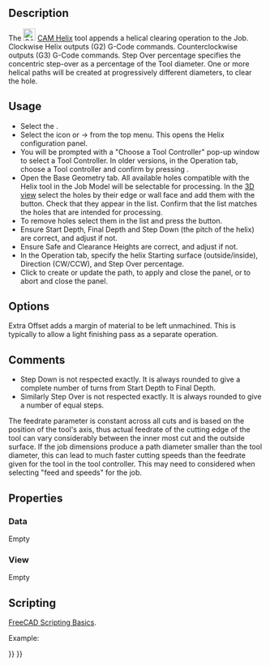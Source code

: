 <languages/>
{{UnfinishedDocu}}
<translate>

<!--T:6-->
{{Docnav
|[[CAM_MillFace|MillFace]]
|[[CAM_Adaptive|Adaptive]]
|[[CAM_Workbench|CAM]]
|IconL=CAM_MillFace.svg
|IconR=CAM_Adaptive.svg
|IconC=Workbench_CAM.svg
}}

<!--T:1-->
{{GuiCommand
|Name=CAM Helix
|MenuLocation=CAM → Helix
|Workbenches=[[CAM_Workbench|CAM]]
}}

==Description== <!--T:2-->

<!--T:4-->
The [[Image:CAM_Helix.svg|24px]] [[CAM_Helix|CAM Helix]] tool appends a helical clearing operation to the Job. Clockwise Helix outputs (G2) G-Code commands. Counterclockwise outputs (G3) G-Code commands. Step Over percentage specifies the concentric step-over as a percentage of the Tool diameter. One or more helical paths will be created at progressively different diameters, to clear the hole.

==Usage== <!--T:3-->

<!--T:5-->
* Select the {{Button|[[File:Workbench_CAM.svg|16px]] [[CAM_Workbench|CAM Workbench]]}}.
* Select the {{KEY|[[Image:CAM_Helix.svg|24px]]}} icon or {{KEY|CAM}} → {{KEY|[[Image:CAM_Helix.svg|24px]] Helix}} from the top menu. This opens the {{KEY|[[Image:CAM_Helix.svg|24px]]}} Helix configuration panel.
* You will be prompted with a "Choose a Tool Controller" pop-up window to select a Tool Controller. In older versions, in the {{KEY|[[Image:CAM_Helix.svg|24px]]}} Operation tab, choose a Tool controller and confirm by pressing {{Button|Apply}}.
* Open the Base Geometry tab. All available holes compatible with the Helix tool in the Job Model will be selectable for processing. In the [[3D_view|3D view]] select the holes by their edge or wall face and add them with the {{Button|Add}} button. Check that they appear in the list. Confirm that the list matches the holes that are intended for processing.
* To remove holes select them in the list and press the {{Button|Remove}} button.
* Ensure Start Depth, Final Depth and Step Down (the pitch of the helix) are correct, and adjust if not.
* Ensure Safe and Clearance Heights are correct, and adjust if not.
* In the Operation tab, specify the helix Starting surface (outside/inside), Direction (CW/CCW), and Step Over percentage.
* Click {{Button|Apply}} to create or update the path, {{Button|OK}} to apply and close the panel, or {{Button|Cancel}} to abort and close the panel.

==Options== <!--T:10-->

<!--T:16-->
Extra Offset adds a margin of material to be left unmachined. This is typically to allow a light finishing pass as a separate operation.

==Comments== <!--T:20-->

<!--T:21-->
* Step Down is not respected exactly. It is always rounded to give a complete number of turns from Start Depth to Final Depth.
* Similarly Step Over is not respected exactly. It is always rounded to give a number of equal steps.

<!--T:22-->
The feedrate parameter is constant across all cuts and is based on the position of the tool's axis, thus actual feedrate of the cutting edge of the tool can vary considerably between the inner most cut and the outside surface. If the job dimensions produce a path diameter smaller than the tool diameter, this can lead to much faster cutting speeds than the feedrate given for the tool in the tool controller. This may need to considered when selecting "feed and speeds" for the job.

==Properties== <!--T:11-->

===Data=== <!--T:12-->

<!--T:17-->
Empty

===View=== <!--T:13-->

<!--T:18-->
Empty

==Scripting== <!--T:19-->

<!--T:14-->
{{Emphasis|See also:}} [[FreeCAD_Scripting_Basics|FreeCAD Scripting Basics]].

<!--T:15-->
Example:

</translate>
{{Code|code=
#Place code example here.
}}
<translate>


<!--T:7-->
{{Docnav
|[[CAM_MillFace|MillFace]]
|[[CAM_Adaptive|Adaptive]]
|[[CAM_Workbench|CAM]]
|IconL=CAM_MillFace.svg
|IconR=CAM_Adaptive.svg
|IconC=Workbench_CAM.svg
}}

</translate>
{{CAM_Tools_navi{{#translation:}}}}
{{Userdocnavi{{#translation:}}}}